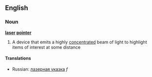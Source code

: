 ==English==
===Noun===
'''[[laser]] [[pointer]]''' {{wikipedia}}
#A device that emits a highly [[concentrated]] beam of light to highlight items of interest at some distance

====Translations====
*Russian: [[лазерная указка]] ''f''